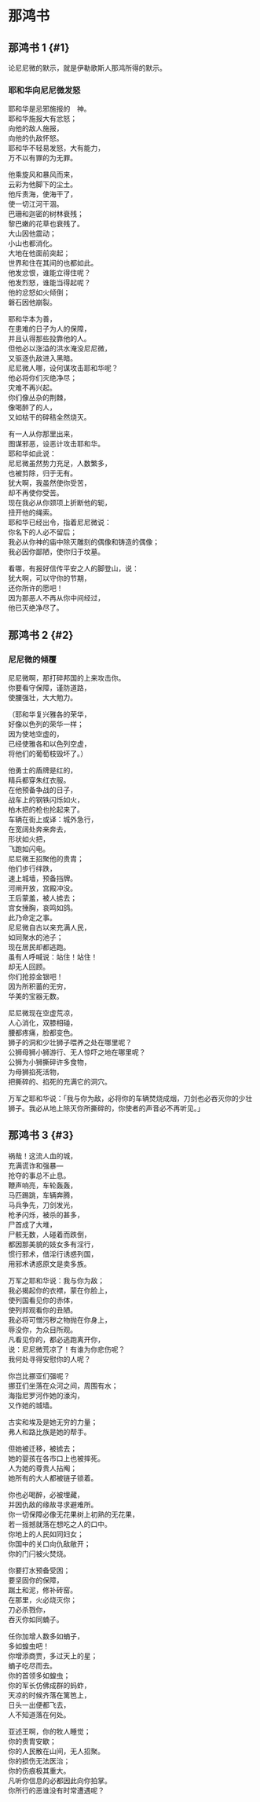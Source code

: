 
# 那鸿书

## 那鸿书 1 {#1}

论<Pn>尼尼微</Pn>的默示，就是<Pn>伊勒歌斯</Pn>人<Pn>那鸿</Pn>所得的默示。<br/>


### 耶和华向尼尼微发怒

耶和华是忌邪施报的　神。<br/>
耶和华施报大有忿怒；<br/>
向他的敌人施报，<br/>
向他的仇敌怀怒。<br/>
耶和华不轻易发怒，大有能力，<br/>
万不以<Add>有罪的</Add>为无罪。<br/>


他乘旋风和暴风而来，<br/>
云彩为他脚下的尘土。<br/>
他斥责海，使海干了，<br/>
使一切江河干涸。<br/>
<Pn>巴珊</Pn>和<Pn>迦密</Pn><Add>的树林</Add>衰残；<br/>
<Pn>黎巴嫩</Pn>的花草也衰残了。<br/>
大山因他震动；<br/>
小山也都消化。<br/>
大地在他面前突起；<br/>
世界和住在其间的也都如此。<br/>
他发忿恨，谁能立得住呢？<br/>
他发烈怒，谁能当得起呢？<br/>
他的忿怒如火倾倒；<br/>
磐石因他崩裂。<br/>


耶和华本为善，<br/>
在患难的日子为人的保障，<br/>
并且认得那些投靠他的人。<br/>
但他必以涨溢的洪水淹没<Pn>尼尼微</Pn>，<br/>
又驱逐仇敌进入黑暗。<br/>
<Pn>尼尼微</Pn>人哪，设何谋攻击耶和华呢？<br/>
他必<Add>将你们</Add>灭绝净尽；<br/>
灾难不再兴起。<br/>
你们像丛杂的荆棘，<br/>
像喝醉了的人，<br/>
又如枯干的碎秸全然烧灭。<br/>


有一人从你那里出来，<br/>
图谋邪恶，设恶计攻击耶和华。<br/>
耶和华如此说：<br/>
<Pn>尼尼微</Pn>虽然势力充足，人数繁多，<br/>
也被剪除，归于无有。<br/>
<Pn>犹大</Pn>啊，我虽然使你受苦，<br/>
却不再使你受苦。<br/>
现在我必从你<Add>颈项</Add>上折断他的轭，<br/>
扭开他的绳索。<br/>
耶和华已经出令，指着<Pn>尼尼微</Pn>说：<br/>
你名下的人必不留后；<br/>
我必从你神的庙中除灭雕刻的偶像和铸造的偶像；<br/>
我必因你鄙陋，使你归于坟墓。<br/>


看哪，有报好信传平安之人的脚登山，<Add>说</Add>：<br/>
<Pn>犹大</Pn>啊，可以守你的节期，<br/>
还你所许的愿吧！<br/>
因为那恶人不再从你中间经过，<br/>
他已灭绝净尽了。<br/>

## 那鸿书 2 {#2}


### 尼尼微的倾覆

<Pn>尼尼微</Pn>啊，那打碎<Add>邦国</Add>的上来攻击你。<br/>
你要看守保障，谨防道路，<br/>
使腰强壮，大大勉力。<br/>


（耶和华复兴<Pn>雅各</Pn>的荣华，<br/>
好像<Pn>以色列</Pn>的荣华一样；<br/>
因为使地空虚的，<br/>
已经使<Pn>雅各</Pn>和<Pn>以色列</Pn>空虚，<br/>
将他们的葡萄枝毁坏了。）<br/>


他勇士的盾牌是红的，<br/>
精兵都穿朱红<Add>衣服</Add>。<br/>
在他预备<Add>争战</Add>的日子，<br/>
战车上的钢铁闪烁如火，<br/>
柏木把的<Add>枪</Add>也抡起来了。<br/>
车辆在街上<Nt>或译：城外</Nt>急行，<br/>
在宽阔处奔来奔去，<br/>
形状如火把，<br/>
飞跑如闪电。<br/>
<Pn>尼尼微</Pn>王招聚他的贵胄；<br/>
他们步行绊跌，<br/>
速上城墙，预备挡牌。<br/>
河闸开放，宫殿冲没。<br/>
王后蒙羞，被人掳去；<br/>
宫女捶胸，哀鸣如鸽。<br/>
此乃命定之事。<br/>
<Pn>尼尼微</Pn>自古以来<Add>充满人民</Add>，<br/>
如同聚水的池子；<br/>
现在居民却都逃跑。<br/>
<Add>虽有人呼喊说</Add>：站住！站住！<br/>
却无人回顾。<br/>
你们抢掠金银吧！<br/>
因为所积蓄的无穷，<br/>
华美的宝器无数。<br/>


<Pn>尼尼微</Pn>现在空虚荒凉，<br/>
人心消化，双膝相碰，<br/>
腰都疼痛，脸都变色。<br/>
狮子的洞和少壮狮子喂养之处在哪里呢？<br/>
公狮母狮小狮游行、无人惊吓之地在哪里呢？<br/>
公狮为小狮撕碎许多食物，<br/>
为母狮掐死活物，<br/>
把撕碎的、掐死的充满它的洞穴。<br/>

万军之耶和华说：「我与你为敌，必将你的车辆焚烧成烟，刀剑也必吞灭你的少壮狮子。我必从地上除灭你所撕碎的，你使者的声音必不再听见。」<br/>


## 那鸿书 3 {#3}

祸哉！这流人血的城，<br/>
充满谎诈和强暴—<br/>
抢夺的事总不止息。<br/>
鞭声响亮，车轮轰轰，<br/>
马匹踢跳，车辆奔腾，<br/>
马兵争先，刀剑发光，<br/>
枪矛闪烁，被杀的甚多，<br/>
尸首成了大堆，<br/>
尸骸无数，人碰着而跌倒，<br/>
都因那美貌的妓女多有淫行，<br/>
惯行邪术，借淫行诱惑列国，<br/>
用邪术诱惑<Nt>原文是卖</Nt>多族。<br/>


万军之耶和华说：我与你为敌；<br/>
我必揭起你的衣襟，蒙在你脸上，<br/>
使列国看见你的赤体，<br/>
使列邦观看你的丑陋。<br/>
我必将可憎污秽之物抛在你身上，<br/>
辱没你，为众目所观。<br/>
凡看见你的，都必逃跑离开你，<br/>
说：<Pn>尼尼微</Pn>荒凉了！有谁为你悲伤呢？<br/>
我何处寻得安慰你的人呢？<br/>


你岂比<Pn>挪亚们</Pn>强呢？<br/>
<Pn>挪亚们</Pn>坐落在众河之间，周围有水；<br/>
海<Nt>指尼罗河</Nt>作她的濠沟，<br/>
又作她的城墙。<br/>


<Pn>古实</Pn>和<Pn>埃及</Pn>是她无穷的力量；<br/>
<Pn>弗</Pn>人和<Pn>路比</Pn>族是她的帮手。<br/>


但她被迁移，被掳去；<br/>
她的婴孩在各市口上也被摔死。<br/>
人为她的尊贵人拈阄；<br/>
她所有的大人都被链子锁着。<br/>


你也必喝醉，必被埋藏，<br/>
并因仇敌的缘故寻求避难所。<br/>
你一切保障必像无花果树上初熟的无花果，<br/>
若一摇撼就落在想吃之人的口中。<br/>
你地上的人民如同妇女；<br/>
你国中的关口向仇敌敞开；<br/>
你的门闩被火焚烧。<br/>


你要打水预备受困；<br/>
要坚固你的保障，<br/>
踹土和泥，修补砖窑。<br/>
在那里，火必烧灭你；<br/>
刀必杀戮你，<br/>
吞灭你如同蝻子。<br/>


任你加增人数多如蝻子，<br/>
多如蝗虫吧！<br/>
你增添商贾，多过天上的星；<br/>
蝻子吃尽而去。<br/>
你的首领多如蝗虫；<br/>
你的军长仿佛成群的蚂蚱，<br/>
天凉的时候齐落在篱笆上，<br/>
日头一出便都飞去，<br/>
人不知道落在何处。<br/>


<Pn>亚述</Pn>王啊，你的牧人睡觉；<br/>
你的贵胄安歇；<br/>
你的人民散在山间，无人招聚。<br/>
你的损伤无法医治；<br/>
你的伤痕极其重大。<br/>
凡听你信息的必都因此向你拍掌。<br/>
你所行的恶谁没有时常遭遇呢？<br/>
